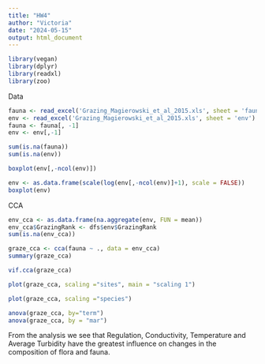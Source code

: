 ---
title: "HW4"
author: "Victoria"
date: "2024-05-15"
output: html_document
---

```{r}
library(vegan)
library(dplyr)
library(readxl)
library(zoo)
```

Data
```{r}
fauna <- read_excel('Grazing_Magierowski_et_al_2015.xls', sheet = 'fauna')
env <- read_excel('Grazing_Magierowski_et_al_2015.xls', sheet = 'env')
fauna <- fauna[, -1]
env <- env[,-1]
```
```{r}
sum(is.na(fauna))
sum(is.na(env))
```

```{r}
boxplot(env[,-ncol(env)])
```


```{r}
env <- as.data.frame(scale(log(env[,-ncol(env)]+1), scale = FALSE))
boxplot(env)
```
CCA
```{r}
env_cca <- as.data.frame(na.aggregate(env, FUN = mean))
env_cca$GrazingRank <- dfs$env$GrazingRank
sum(is.na(env_cca))
```

```{r}
graze_cca <- cca(fauna ~ ., data = env_cca)
summary(graze_cca)
```
```{r}
vif.cca(graze_cca)
```
```{r}
plot(graze_cca, scaling ="sites", main = "scaling 1")
```
```{r}
plot(graze_cca, scaling ="species")
```
```{r}
anova(graze_cca, by="term")
anova(graze_cca, by = "mar")
```
From the analysis we see that Regulation, Conductivity, Temperature and Average Turbidity have the greatest influence on changes in the composition of flora and fauna.

